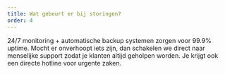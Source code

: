 ```yaml
---
title: Wat gebeurt er bij storingen?
order: 4
---
```

24/7 monitoring + automatische backup systemen zorgen voor 99.9% uptime. Mocht er onverhoopt iets zijn, dan schakelen we direct naar menselijke support zodat je klanten altijd geholpen worden. Je krijgt ook een directe hotline voor urgente zaken.
